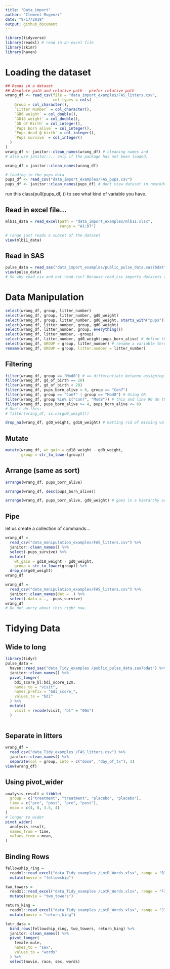```yaml
---
title: "Data_import"
author: "Clement Mugenzi"
date: "9/17/2019"
output: github_document
---
```


```r
library(tidyverse)
library(readxl) # read in an excel file 
library(skimr)
library(haven)
```

# Loading the dataset

```r
## Reads in a dataset
## Absolute path and relative path - prefer relative path
wrang_df <- read_csv(file = "data_import_examples/FAS_litters.csv",
                     col_types = cols(
    Group = col_character(),
    `Litter Number` = col_character(),
    `GD0 weight` = col_double(),
    `GD18 weight` = col_double(),
    `GD of Birth` = col_integer(),
    `Pups born alive` = col_integer(),
    `Pups dead @ birth` = col_integer(),
    `Pups survive` = col_integer()
  )
)
wrang_df <- janitor::clean_names(wrang_df) # cleaning names and 
# also use janitor::.. only if the package has not been loaded.

wrang_df = janitor::clean_names(wrang_df)
```


```r
# loading in the pups data
pups_df <- read_csv("data_import_examples/FAS_pups.csv")
pups_df <- janitor::clean_names(pups_df) # dont view dataset in rmarkdown

```

run this class(pull(pups_df, )) to see what kind of variable you have.

## Read in excel file...

```r
mlb11_data = read_excel(path = "data_import_examples/mlb11.xlsx",
                        range = "A1:D7") 

# range just reads a subset of the dataset
view(mlb11_data)
```

## Read in SAS

```r
pulse_data = read_sas("data_import_examples/public_pulse_data.sas7bdat")
view(pulse_data)
# So why read_csv and not read.csv? Because read_csv imports datasets as a tibble, not a dataframe whereas read.csv imports data as dataframes.
```


# Data Manipulation


```r
select(wrang_df, group, litter_number)
select(wrang_df, group, litter_number, gd0_weight)
select(wrang_df, group, litter_number, gd0_weight, starts_with("pups"))
select(wrang_df, litter_number, group, gd0_weight)
select(wrang_df, litter_number, group, everything())
select(wrang_df, litter_number, -group)
select(wrang_df, litter_number, gd0_weight:pups_born_alive) # define the new dataframe by calling it another name.
select(wrang_df, GROUP = group, litter_number) # rename a variable through select function.
rename(wrang_df, GROUP = group, litter.number = litter_number)
```


## Filtering

```r
filter(wrang_df, group == "Mod8") # == differentiate between assigning a new parameter and equalizing 
filter(wrang_df, gd_of_birth == 20)
filter(wrang_df, gd_of_birth < 20)
filter(wrang_df, pups_born_alive < 6, group == "Con7")
filter(wrang_df, group == "Con7" | group == "Mod8") # Using OR
filter(wrang_df, group %in% c("Con7", "Mod8")) # this and line 90 do the same thing
filter(wrang_df, pups_born_alive >= 4, pups_born_alive <= 6)
# Don't do this:
# filter(wrang_df, is.na(gd0_weight))

drop_na(wrang_df, gd0_weight, gd18_weight) # Getting rid of missing values

```

## Mutate

```r
mutate(wrang_df, wt_gain = gd18_weight - gd0_weight,
       group = str_to_lower(group))
```

## Arrange (same as sort)

```r
arrange(wrang_df, pups_born_alive)

arrange(wrang_df, desc(pups_born_alive))

arrange(wrang_df, pups_born_alive, gd0_weight) # goes in a hierarchy order.

```


## Pipe

let us create a collection of commands...

```r
wrang_df = 
  read_csv("data_manipulation_examples/FAS_litters.csv") %>%
  janitor::clean_names() %>%
  select(-pups_survive) %>%
  mutate(
    wt_gain = gd18_weight - gd0_weight,
    group = str_to_lower(group)) %>%
  drop_na(gd0_weight)
wrang_df
```


```r
wrang_df = 
  read_csv("data_manipulation_examples/FAS_litters.csv") %>%
  janitor::clean_names(dat = .) %>%
  select(.data = ., -pups_survive)
wrang_df
# Do not worry about this right now.
```



# Tidying Data

## Wide to long

```r
library(tidyr)
pulse_data = 
  haven::read_sas("data_Tidy_examples /public_pulse_data.sas7bdat") %>%
  janitor::clean_names() %>%
  pivot_longer(
    bdi_score_bl:bdi_score_12m,
    names_to = "visit",
    names_prefix = "bdi_score_",
    values_to = "bdi"
  ) %>% 
  mutate(
    visit = recode(visit, "bl" = "00m")
  )
  

```


## Separate in litters

```r
wrang_df = 
  read_csv("data_Tidy_examples /FAS_litters.csv") %>% 
  janitor::clean_names() %>% 
  separate(col = group, into = c("dose", "day_of_tx"), 3)
view(wrang_df)
```


## Using pivot_wider


```r
analysis_result = tibble(
  group = c("treatment", "treatment", "placebo", "placebo"),
  time = c("pre", "post", "pre", "post"),
  mean = c(4, 8, 3.5, 4)
)
# longer to wider
pivot_wider(
  analysis_result,
  names_from = time,
  values_from = mean,
)
```


## Binding Rows


```r
fellowship_ring = 
  readxl::read_excel("data_Tidy_examples /LotR_Words.xlsx", range = "B3:D6") %>% 
  mutate(movie = "fellowship")

two_towers = 
  readxl::read_excel("data_Tidy_examples /LotR_Words.xlsx", range = "F3:H6") %>%
  mutate(movie = "two_towers")

return_king = 
  readxl::read_excel("data_Tidy_examples /LotR_Words.xlsx", range = "J3:L6") %>%
  mutate(movie = "return_king")

lotr_data = 
  bind_rows(fellowship_ring, two_towers, return_king) %>% 
  janitor::clean_names() %>% 
  pivot_longer(
    female:male,
    names_to = "sex",
    values_to = "words"
  ) %>% 
  select(movie, race, sex, words)
```
























